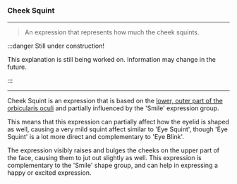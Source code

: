 ### Cheek Squint

***

> An expression that represents how much 
> the cheek squints.

:::danger Still under construction!

This explanation is still being worked on. 
Information may change in the future.

:::

***

Cheek Squint is an expression that is based on the 
[lower, outer part of the orbicularis oculi](https://en.wikipedia.org/wiki/Orbicularis_oculi_muscle) 
and partially influenced by the 'Smile' expression group.

This means that this expression can partially affect 
how the eyelid is shaped as well, causing a very mild 
squint affect similar to 'Eye Squint', though 'Eye Squint' 
is a lot more direct and complementary to 'Eye Blink'.

The expression visibly raises and bulges the cheeks on the upper 
part of the face, causing them to jut out slightly as well. This 
expression is complementary to the 'Smile' shape group, and can help 
in expressing a happy or excited expression.
